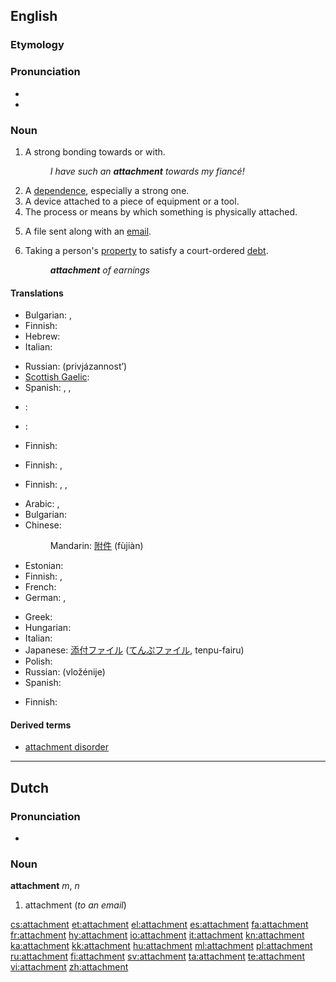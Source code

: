 {{slim-wikipedia|dab=attachment}}
==English==

===Etymology===
{{etystub}}

===Pronunciation===
* {{IPA|/əˈtæʧmənt/}}
* {{audio|en-us-attachment.ogg|Audio (US)}}

===Noun===
{{en-noun|s|-}}

# A strong bonding towards or with.
#: ''I have such an '''attachment''' towards my fiancé!''
# A [[dependence]], especially a strong one.
# A device attached to a piece of equipment or a tool.
# The process or means by which something is physically attached.
# {{computing}} A file sent along with an [[email]].
# {{legal}} Taking a person's [[property]] to satisfy a court-ordered [[debt]].
#: '''''attachment''' of earnings''

====Translations====
{{trans-top|strong bonding towards or with}}
* Bulgarian: {{t|bg|вярност}},  {{t|bg|привързаност}}
* Finnish: {{t-|fi|kiintymys}}
* Hebrew: {{t-|he|התדבקות|tr=hitdabkút}}
* Italian: {{t|it|legame|m}}
{{trans-mid}}
* Russian: {{t+|ru|привязанность|f}} (privjázannost’)
* [[Scottish Gaelic]]: {{t|gd|tlachd|f}}
* Spanish: {{t|es|apego|m}}, {{t|es|cariño}}, {{t|es|afición|f}}
{{trans-bottom}}

{{trans-top|dependence, especially a strong one}}
* {{ttbc|Bulgarian}}: {{t|bg|преданост}}
* {{ttbc|Dutch}}: {{t-|nl|gehechtheid|f}}
{{trans-mid}}
* Finnish: {{t|fi|riippuvuus}}
{{trans-bottom}}

{{trans-top|device attached to a piece of equipment or a tool}}
* Finnish: {{t|fi|lisälaite}}, {{t|fi|lisävaruste}}
{{trans-mid}}
{{trans-bottom}}

{{trans-top|process or means by which something is physically attached}}
* Finnish: {{t|fi|kiinnitys}}, {{t|fi|kiinnike}}, {{t|fi|kiinnekohta}}
{{trans-mid}}
{{trans-bottom}}

{{trans-top|file sent along with an email}}
* Arabic: {{t|ar|إلحاق|m|tr='ílHaq}}, {{t|ar|ملحق|m|tr=múlHaq}}
* Bulgarian: {{t+|bg|приложение}}
* Chinese:
*: Mandarin: [[附件]] (fùjiàn)
* Estonian: {{t|et|kaasatud fail}}
* Finnish: {{t-|fi|liitetiedosto}}, {{t+|fi|liite}}
* French: {{t+|fr|pièce jointe}}
* German: {{t+|de|Anlage|f}}, {{t+|de|Anhang|m}}
{{trans-mid}}
* Greek: {{t+|el|επισύναψη|f}}
* Hungarian: {{t|hu|melléklet}}
* Italian: {{t+|it|allegato|m}}
* Japanese: [[添付ファイル]] ([[てんぷファイル]], tenpu-fairu)
* Polish: {{t+|pl|załącznik|m}}
* Russian: {{t|ru|вложение|n}} (vložénije)
* Spanish: {{t|es|archivo adjunto}}
{{trans-bottom}}

{{trans-top|legal: taking a person's property to satisfy a debt}}
* Finnish: {{t|fi|ulosotto}}
{{trans-mid}}
{{trans-bottom}}

====Derived terms====
* [[attachment disorder]]

----

==Dutch==

===Pronunciation===
* {{IPA|/aˈtæʧmɛnt/|lang=nl}}

===Noun===
'''attachment''' ''m'', ''n''

# attachment (''to an email'')

[[cs:attachment]]
[[et:attachment]]
[[el:attachment]]
[[es:attachment]]
[[fa:attachment]]
[[fr:attachment]]
[[hy:attachment]]
[[io:attachment]]
[[it:attachment]]
[[kn:attachment]]
[[ka:attachment]]
[[kk:attachment]]
[[hu:attachment]]
[[ml:attachment]]
[[pl:attachment]]
[[ru:attachment]]
[[fi:attachment]]
[[sv:attachment]]
[[ta:attachment]]
[[te:attachment]]
[[vi:attachment]]
[[zh:attachment]]